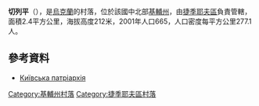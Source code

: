 {{coord|49|24|25|N|29|48|25|E|scale:30000|display=title}}

'''切列平'''（{{lang-uk|Черепин}}），是[[烏克蘭|烏克蘭]]的村落，位於該國中北部[[基輔州|基輔州]]，由[[捷季耶夫區|捷季耶夫區]]負責管轄，面積2.4平方公里，海拔高度212米，2001年人口665，人口密度每平方公里277.1人。

==參考資料==
* [https://web.archive.org/web/20160311083326/http://www.cerkva.info/en/news/diocese-of-kyiv/3919-kuivska-eparhiya-novyny-25-09-2013.html Київська патріархія]

{{DEFAULTSORT:Черепин}}
[[Category:基輔州村落|Category:基輔州村落]]
[[Category:捷季耶夫區村落|Category:捷季耶夫區村落]]


{{Kiev-geo-stub}}